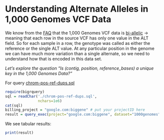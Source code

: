 Understanding Alternate Alleles in 1,000 Genomes VCF Data
========================================================

We know from the [FAQ](http://www.1000genomes.org/faq/are-all-genotype-calls-current-release-vcf-files-bi-allelic) that the 1,000 Genomes VCF data is [bi-allelic](http://www.1000genomes.org/faq/are-all-genotype-calls-current-release-vcf-files-bi-allelic) → meaning that each row in the source VCF has only one value in the ALT field.  So for each sample in a row, the genotype was called as either the reference or the single ALT value.  At any particular position in the genome we can have much more variation than a single alternate, so we need to understand how that is encoded in this data set.

_Let’s explore the question “Is (contig, position, reference_bases) a unique key in the 1,000 Genomes Data?”_

For query [chrom-pos-ref-dups.sql](./chrom-pos-ref-dups.sql)

```r
require(bigrquery)
sql = readChar('./chrom-pos-ref-dups.sql',
               nchars=1e6)
cat(sql)
billing_project = "google.com:biggene" # put your projectID here
result = query_exec(project="google.com:biggene", dataset="1000genomes", query=sql, billing = billing_project)
```

We see tabular results:
```r
print(result)
```